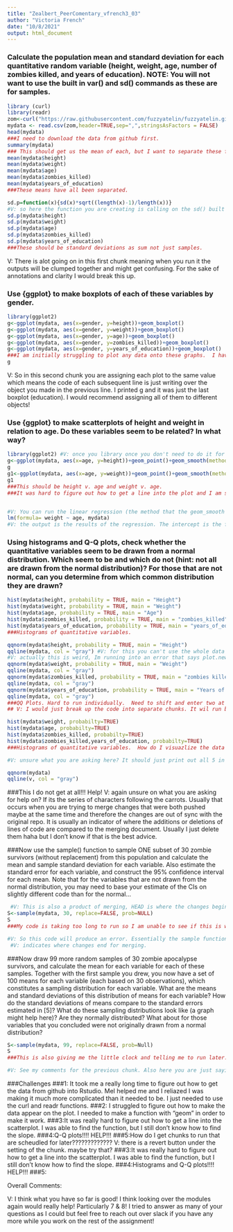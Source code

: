 ```yaml
---
title: "Zealbert_PeerComentary_vfrench3_03"
author: "Victoria French"
date: "10/8/2021"
output: html_document
---
```


### Calculate the population mean and standard deviation for each quantitative random variable (height, weight, age, number of zombies killed, and years of education). NOTE: You will not want to use the built in var() and sd() commands as these are for samples.
```r
library (curl)
library(readr)
zom<-curl("https://raw.githubusercontent.com/fuzzyatelin/fuzzyatelin.github.io/master/AN588_Fall21/zombies.csv")
mydata <- read.csv(zom,header=TRUE,sep=",",stringsAsFactors = FALSE)
head(mydata)
###I need to download the data from github first.
summary(mydata)
### This should get us the mean of each, but I want to separate these further.
mean(mydata$height)
mean(mydata$weight)
mean(mydata$age)
mean(mydata$zombies_killed)
mean(mydata$years_of_education)
###These means have all been separated. 

sd.p=function(x){sd(x)*sqrt((length(x)-1)/length(x))}
#V: so here the function you are creating is calling on the sd() built in R function which the question hints you shouldnt do? Also I'm not sure where you are getting this equation from? I would annotate in the derivation of the equation somewhere for clarity. It is producing the same outputs as mine though so it is working! It is just confusing me haha. 
sd.p(mydata$height)
sd.p(mydata$weight)
sd.p(mydata$age)
sd.p(mydata$zombies_killed)
sd.p(mydata$years_of_education)
###These should be standard deviations as sum not just samples. 
```

V: There is alot going on in this first chunk meaning when you run it the outputs will be clumped together and might get confusing. For the sake of annotations and clarity I would break this up.

### Use {ggplot} to make boxplots of each of these variables by gender.
```r
library(ggplot2)
g<-ggplot(mydata, aes(x=gender, y=height))+geom_boxplot()
g<-ggplot(mydata, aes(x=gender, y=weight))+geom_boxplot()
g<-ggplot(mydata, aes(x=gender, y=age))+geom_boxplot()
g<-ggplot(mydata, aes(x=gender, y=zombies_killed))+geom_boxplot()
g<-ggplot(mydata, aes(x=gender, y=years_of_education))+geom_boxplot()
###I am initially struggling to plot any data onto these graphs.  I have figured out how to make the x and y axes though. In order to make the actual box, we needed to call the function. 
g
```
V: So in this second chunk you are assigning each plot to the same value which means the code of each subsequent line is just writing over the object you made in the previous line. I printed g and it was just the last boxplot (education). I would recommend assigning all of them to different objects!

### Use {ggplot} to make scatterplots of height and weight in relation to age. Do these variables seem to be related? In what way?
```r
library(ggplot2) #V: once you library once you don't need to do it for every subsequent chunk. But you can keep it if you prefer it this way! 
g<-ggplot(mydata, aes(x=age, y=height))+geom_point()+geom_smooth(method=lm,formula=y~x, se=FALSE, linetype="dashed",color="darkred")
g
g1<-ggplot(mydata, aes(x=age, y=weight))+geom_point()+geom_smooth(method=lm,formula=y~x, se=FALSE, linetype="dashed", color="darkred") #V: I love that you are playing with ggplot color functions here. I think this code is very concise but I would add some annotation for each ggplot functions you are calling so it is clearer what the code is actually doing. 
g1
###This should be height v. age and weight v. age.
###It was hard to figure out how to get a line into the plot and I am still not sure that I was able to for the second one.  But, I can see that both have a postie correlation. I would like to be able to say more about that.  How do I get the slope of the line/plot? 


#V: You can run the linear regression (the method that the geom_smooth function is using) independently if you want the data! Try the following code: 
lm(formula= weight ~ age, mydata)
#V: the output is the results of the regression. The intercept is the formulas intercept and the coefficient under your x variable (age) is the slope! 
```

### Using histograms and Q-Q plots, check whether the quantitative variables seem to be drawn from a normal distribution. Which seem to be and which do not (hint: not all are drawn from the normal distribution)? For those that are not normal, can you determine from which common distribution they are drawn?
```r
hist(mydata$height, probability = TRUE, main = "Height")
hist(mydata$weight, probability = TRUE, main = "Weight")
hist(mydata$age, probability = TRUE, main = "Age")
hist(mydata$zombies_killed, probability = TRUE, main = "zombies_killed")
hist(mydata$years_of_education, probability = TRUE, main = "years_of_education")
###Histograms of quantitative variables.
```

```r
qqnorm(mydata$height, probability = TRUE, main = "Height")
qqline(mydata, col = "gray") #V: for this you can't use the whole data set as the data. Try subsetting it like you did for the qqnorm function and it will run! 
#V: actually this is weird, Im running into an error that says plot.new has not been called which wasn't happening with my code that looks just like this when I originally ran it. I will ask in class! 
qqnorm(mydata$weight, probability = TRUE, main = "Weight")
qqline(mydata, col = "gray")
qqnorm(mydata$zombies_killed, probability = TRUE, main = "zombies killed")
qqline(mydata, col = "gray")
qqnorm(mydata$years_of_education, probability = TRUE, main = "Years of Education")
qqline(mydata, col = "gray")
###QQ Plots. Hard to run individually.  Need to shift and enter two at a time. Is there a better way? 
## V: I would just break up the code into separate chunks. It wil run better and be easier to interpret your outputs! Also The only error coming up for me is because it is saying probability is not a graphical parameter. I would just remove the probability = TRUE as an argument. It usually is better to not include an argument if you don't know how it is influencing your data. 


```
```r
hist(mydata$weight, probabilty=TRUE)
hist(mydata$age, probabilty=TRUE)
hist(mydata$zombies_killed, probabilty=TRUE)
hist(mydata$zombies_killed,years_of_education, probabilty=TRUE)
###Histograms of quantitative variables.  How do I visuazlize the data after this?  Is it okay to do back to back histograms or is that my problem?  How am I able to tell if they are notmal or not without seeing them. 

#V: unsure what you are asking here? It should just print out all 5 in separate panels but maybe use separate chunks? I think when looking at histograms the test of normality is subjective.

qqnorm(mydata)
qqline(v, col = "gray")
```

###This I do not get at all!!! Help!
V: again unsure on what you are asking for help on? If its the series of characters following the carrots. Usually that occurs when you are trying to merge changes that were both pushed maybe at the same time and therefore the changes are out of sync with the original repo. It is usually an indicator of where the additions or deletions of lines of code are compared to the merging document. Usually I just delete them haha but I don't know if that is the best advice. 

###Now use the sample() function to sample ONE subset of 30 zombie survivors (without replacement) from this population and calculate the mean and sample standard deviation for each variable. Also estimate the standard error for each variable, and construct the 95% confidence interval for each mean. Note that for the variables that are not drawn from the normal distribution, you may need to base your estimate of the CIs on slightly different code than for the normal…

```r
 #V: This is also a product of merging, HEAD is where the changes begin. 
S<-sample(mydata, 30, replace=FALSE, prob=NULL)
S
###My code is taking too long to run so I am unable to see if this is working or not.  I think I am going to go into office hours to discuss this problem. Since it is not running(a little clock shows up, I cannot yet do the mean or the standard deviation).

#V: So this code will produce an error. Essentially the sample function only takes vectors as an input for the data and your mydata object is a dataframe. Therefore you first need to subset the dataframe in order to call the sample function. Take a look at my code! It should help! 
 #V: indicates where changes end for merging. 
```

###Now draw 99 more random samples of 30 zombie apocalypse survivors, and calculate the mean for each variable for each of these samples. Together with the first sample you drew, you now have a set of 100 means for each variable (each based on 30 observations), which constitutes a sampling distribution for each variable. What are the means and standard deviations of this distribution of means for each variable? How do the standard deviations of means compare to the standard errors estimated in [5]? What do these sampling distributions look like (a graph might help here)? Are they normally distributed? What about for those variables that you concluded were not originally drawn from a normal distribution?

```r
S<-sample(mydata, 99, replace=FALSE, prob=Null)
S
###This is also giving me the little clock and telling me to run later.  I will need to come back to this.  I am going to try logging off and back on. 

#V: See my comments for the previous chunk. Also here you are just saying that you will sample 99 items when the question is asking you to sample 30 items 99 different times. In order to do this you will need to create a for loop like we talked about in lecture! Again looking back at Module 7 will help! 

```

###Challenges
###1: It took me a really long time to figure out how to get the data from github into Rstudio.  Mel helped me and I reliazed I was making it much more complicated than it needed to be.  I just needed to use the curl and readr functions. 
###2: I struggled to figure out how to make the data appear on the plot.  I needed to make a function with "geom" in order to make it work.
###3:It was really hard to figure out how to get a line into the scatterplot.  I was able to find the function, but I still don't know how to find the slope. 
###4:Q-Q plots!!!! HELP!!! 
###5:How do I get chunks to run that are scheudled for later????????????? V: there is a revert button under the setting of the chunk. maybe try that? 
###3:It was really hard to figure out how to get a line into the scatterplot.  I was able to find the function, but I still don't know how to find the slope.
###4:Histograms and Q-Q plots!!!! HELP!!!
###5:

Overall Comments: 

V: I think what you have so far is good! I think looking over the modules again would really help! Particularly 7 & 8! I tried to answer as many of your questions as I could but feel free to reach out over slack if you have any more while you work on the rest of the assignment! 
